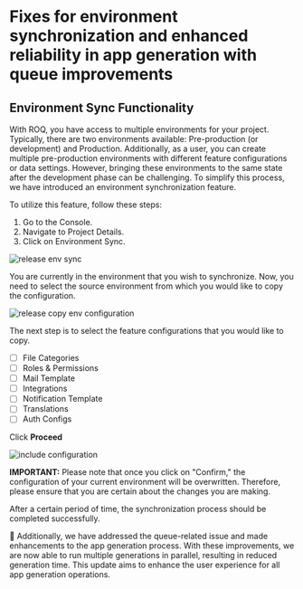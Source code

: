 # Fixes for environment synchronization and enhanced reliability in app generation with queue improvements

## Environment Sync Functionality

With ROQ, you have access to multiple environments for your project. Typically, there are two environments available: Pre-production (or development) and Production. Additionally, as a user, you can create multiple pre-production environments with different feature configurations or data settings. However, bringing these environments to the same state after the development phase can be challenging. To simplify this process, we have introduced an environment synchronization feature.

To utilize this feature, follow these steps:
1. Go to the Console.
2. Navigate to Project Details.
3. Click on Environment Sync.

![release env sync](/release-2023-07-10-1.png)

You are currently in the environment that you wish to synchronize. Now, you need to select the source environment from which you would like to copy the configuration.

![release copy env configuration](/release-2023-07-10-2.png)

The next step is to select the feature configurations that you would like to copy.

- [ ] File Categories
- [ ] Roles & Permissions
- [ ] Mail Template
- [ ] Integrations
- [ ] Notification Template
- [ ] Translations
- [ ] Auth Configs

Click **Proceed**

![include configuration](/release-2023-07-10-3.png)

**IMPORTANT:** Please note that once you click on "Confirm," the configuration of your current environment will be overwritten. Therefore, please ensure that you are certain about the changes you are making.

After a certain period of time, the synchronization process should be completed successfully.

🐛 Additionally, we have addressed the queue-related issue and made enhancements to the app generation process. With these improvements, we are now able to run multiple generations in parallel, resulting in reduced generation time. This update aims to enhance the user experience for all app generation operations.


